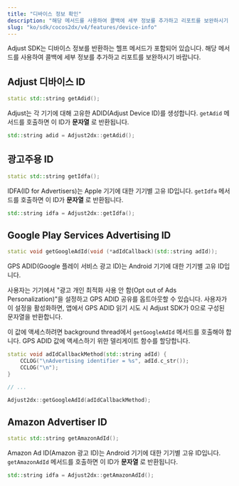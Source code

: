```yaml
---
title: "디바이스 정보 확인"
description: "해당 메서드를 사용하여 콜백에 세부 정보를 추가하고 리포트를 보완하시기 바랍니다."
slug: "ko/sdk/cocos2dx/v4/features/device-info"
---
```


Adjust SDK는 디바이스 정보를 반환하는 헬프 메서드가 포함되어 있습니다. 해당 메서드를 사용하여 콜백에 세부 정보를 추가하고 리포트를 보완하시기 바랍니다.

## Adjust 디바이스 ID

<CodeBlock title="메서드 서명">

```cpp
static std::string getAdid();
```

</CodeBlock>

Adjust는 각 기기에 대해 고유한 ADID\(Adjust Device ID\)를 생성합니다. `getAdid` 메서드를 호출하면 이 ID가 **문자열** 로 반환됩니다.

```cpp
std::string adid = Adjust2dx::getAdid();
```

## 광고주용 ID

<CodeBlock title="메서드 서명">

```cpp
static std::string getIdfa();
```

</CodeBlock>

IDFA\(ID for Advertisers\)는 Apple 기기에 대한 기기별 고유 ID입니다. `getIdfa` 메서드를 호출하면 이 ID가 **문자열** 로 반환됩니다.

```cpp
std::string idfa = Adjust2dx::getIdfa();
```

## Google Play Services Advertising ID

<CodeBlock title="메서드 서명">

```cpp
static void getGoogleAdId(void (*adIdCallback)(std::string adId));
```

</CodeBlock>

GPS ADID\(Google 플레이 서비스 광고 ID\)는 Android 기기에 대한 기기별 고유 ID입니다.

사용자는 기기에서 "광고 개인 최적화 사용 안 함\(Opt out of Ads Personalization\)"을 설정하고 GPS ADID 공유를 옵트아웃할 수 있습니다. 사용자가 이 설정을 활성화하면, 앱에서 GPS ADID 읽기 시도 시 Adjust SDK가 0으로 구성된 문자열을 반환합니다.

이 값에 액세스하려면 background thread에서 `getGoogleAdId` 메서드를 호출해야 합니다. GPS ADID 값에 액세스하기 위한 델리게이트 함수를 할당합니다.

```cpp
static void adIdCallbackMethod(std::string adId) {
    CCLOG("\nAdvertising identifier = %s", adId.c_str());
    CCLOG("\n");
}

// ...

Adjust2dx::getGoogleAdId(adIdCallbackMethod);
```

## Amazon Advertiser ID

<CodeBlock title="메서드 서명">

```cpp
static std::string getAmazonAdId();
```

</CodeBlock>

Amazon Ad ID\(Amazon 광고 ID\)는 Android 기기에 대한 기기별 고유 ID입니다. `getAmazonAdId` 메서드를 호출하면 이 ID가 **문자열** 로 반환됩니다.

```cpp
std::string idfa = Adjust2dx::getAmazonAdId();
```
